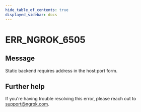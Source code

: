 ```yaml
---
hide_table_of_contents: true
displayed_sidebar: docs
---
```



# ERR_NGROK_6505

## Message

Static backend requires address in the host:port form.

<ErrorDetails error="err_ngrok_6505" />

## Further help

If you're having trouble resolving this error, please reach out to [support@ngrok.com](mailto:support@ngrok.com?subject=Help%20with%20ERR_NGROK_6505).
